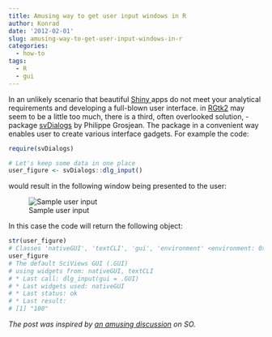 ```yaml
---
title: Amusing way to get user input windows in R
author: Konrad
date: '2012-02-01'
slug: amusing-way-to-get-user-input-windows-in-r
categories:
  - how-to
tags:
  - R
  - gui
---
```


In an unlikely scenario that beautiful <a href="http://shiny.rstudio.com/" target="_blank" rel="noopener">Shiny </a>apps do not meet your analytical requirements and developing a full-blown user interface. in [RGtk2](http://www.ggobi.org/rgtk2/) may seem to be a little too much, there is a third, often overlooked solution, - package [svDialogs](https://cran.r-project.org/web/packages/svDialogs/index.html) by Philippe Grosjean. The package in a convenient way enables user to create various interface gadgets. For example the code:

```r
require(svDialogs)

# Let's keep some data in one place
user_figure <- svDialogs::dlg_input()
```

would result in the following window being presented to the user:

![Sample user input](/post/2015-12-01-amusing-way-to-get-user-input-windows-in-r_files/untitled.png)

In this case the code will return the following object:

```r
str(user_figure)
# Classes 'nativeGUI', 'textCLI', 'gui', 'environment' <environment: 0x11872b648> 
user_figure
# The default SciViews GUI (.GUI)
# using widgets from: nativeGUI, textCLI
# * Last call: dlg_input(gui = .GUI)
# * Last widgets used: nativeGUI
# * Last status: ok
# * Last result:
# [1] "100"
```

<em>The post was inspired by <a href="http://stackoverflow.com/a/33934374/1655567" target="_blank" rel="noopener">an amusing discussion</a> on SO.</em>
